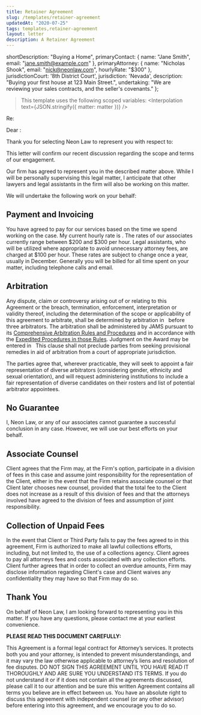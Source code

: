 ```yaml
---
title: Retainer Agreement
slug: /templates/retainer-agreement
updatedAt: "2020-07-25"
tags: templates,retainer-agreement
layout: letter
description: A Retainer Agreement
---
```


  shortDescription: "Buying a Home",
  primaryContact: {
    name: "Jane Smith",
    email: "jane.smith@example.com"
  },
  primaryAttorney: {
    name: "Nicholas Shook",
    email: "nick@neonlaw.com",
    hourlyRate: "$300"
  },
  jurisdictionCourt: '8th District Court',
  jurisdiction: 'Nevada',
  description: "Buying your first house at 123 Main Street.",
  undertaking: "We are reviewing your sales contracts, and the seller's covenants."
};


> This template uses the following scoped variables: <Interpolation text={JSON.stringify({ matter: matter })} />

<LetterHeader from={matter.primaryAttorney} />

Re: <Interpolation text={matter.shortDescription} />

Dear <Interpolation text={matter.primaryContact.name} />:

Thank you for selecting Neon Law to represent you with respect to:
<Interpolation text={matter.description} />

This letter will confirm our recent discussion regarding the scope and terms
of our engagement.

Our firm has agreed to represent you in the described matter above. While I
will be personally supervising this legal matter, I anticipate that other
lawyers and legal assistants in the firm will also be working on this matter.

We will undertake the following work on your behalf:
<Interpolation text={matter.undertaking} />

## Payment and Invoicing

You have agreed to pay for our services based on the time we spend working on
the case. My current hourly rate is <Interpolation text={matter.primaryAttorney.hourlyRate} />.
The rates of our associates currently range between $200 and $300 per hour.
Legal assistants, who will be utilized where appropriate to avoid unnecessary
attorney fees, are charged at $100 per hour. These rates are subject to change
once a year, usually in December. Generally you will be billed for all time
spent on your matter, including telephone calls and email.

## Arbitration

Any dispute, claim or controversy arising out of or relating to this
Agreement or the breach, termination, enforcement, interpretation or validity
thereof, including the determination of the scope or applicability of this
agreement to arbitrate, shall be determined by arbitration in <Interpolation text={matter.jurisdiction} />&nbsp;
before three arbitrators. The arbitration shall be administered by JAMS
pursuant to its [Comprehensive Arbitration Rules and
Procedures](https://www.jamsadr.com/rules-comprehensive-arbitration/)
and in accordance with the
[Expedited Procedures in those Rules](https://www.jamsadr.com/rules-comprehensive-arbitration/#Rule-16-1).
Judgment on the Award may be entered in
<Interpolation text={matter.jurisdictionCourt} />&nbsp;
This clause shall not preclude parties from seeking provisional remedies in
aid of arbitration from a court of appropriate jurisdiction.

The parties agree that, wherever practicable, they will seek to appoint a
fair representation of diverse arbitrators (considering gender, ethnicity and
sexual orientation), and will request administering institutions to include a
fair representation of diverse candidates on their rosters and list of
potential arbitrator appointees.

## No Guarantee

I, Neon Law, or any of our associates cannot guarantee a successful
conclusion in any case. However, we will use our best efforts on your behalf.

## Associate Counsel

Client agrees that the Firm may, at the Firm's option, participate in a
division of fees in this case and assume joint responsibility for the
representation of the Client, either in the event that the Firm retains
associate counsel or that Client later chooses new counsel, provided that the
total fee to the Client does not increase as a result of this division of
fees and that the attorneys involved have agreed to the division of fees and
assumption of joint responsibility.

## Collection of Unpaid Fees

In the event that Client or Third Party fails to pay the fees agreed to in
this agreement, Firm is authorized to make all lawful collections efforts,
including, but not limited to, the use of a collections agency. Client agrees
to pay all attorneys fees and costs associated with any collection efforts.
Client further agrees that in order to collect an overdue amounts, Firm may
disclose information regarding Client's case and Client waives any
confidentiality they may have so that Firm may do so.

## Thank You

On behalf of Neon Law, I am looking forward to representing you in this
matter. If you have any questions, please contact me at your earliest
convenience.

**PLEASE READ THIS DOCUMENT CAREFULLY:**

This Agreement is a formal legal contract for Attorney’s services. It
protects both you and your attorney, is intended to prevent
misunderstandings, and it may vary the law otherwise applicable to attorney’s
liens and resolution of fee disputes. DO NOT SIGN THIS AGREEMENT UNTIL YOU
HAVE READ IT THOROUGHLY AND ARE SURE YOU UNDERSTAND ITS TERMS. If you do not
understand it or if it does not contain all the agreements discussed, please
call it to our attention and be sure this written Agreement contains all
terms you believe are in effect between us. You have an absolute right to
discuss this agreement with independent counsel (or any other advisor) before
entering into this agreement, and we encourage you to do so.

<SignatureBlock
  signingParty={matter.primaryContact}
  counterSigningParty={matter.primaryAttorney}
/>
